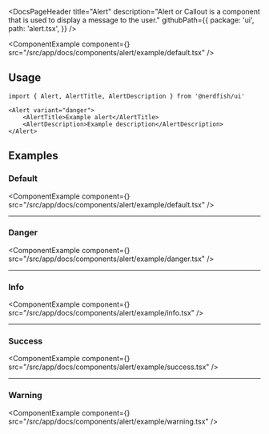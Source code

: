 <DocsPageHeader
	title="Alert"
	description="Alert or Callout is a component that is used to display a message to the user."
	githubPath={{
		package: 'ui',
		path: 'alert.tsx',
	}}
/>

<ComponentExample
	component={<AlertExample />}
	src="/src/app/docs/components/alert/example/default.tsx"
/>

## Usage

```tsx
import { Alert, AlertTitle, AlertDescription } from '@nerdfish/ui'
```

```tsx
<Alert variant="danger">
	<AlertTitle>Example alert</AlertTitle>
	<AlertDescription>Example description</AlertDescription>
</Alert>
```

## Examples

### Default

<ComponentExample
	component={<AlertExample />}
	src="/src/app/docs/components/alert/example/default.tsx"
/>

---

### Danger

<ComponentExample
	component={<AlertDangerExample />}
	src="/src/app/docs/components/alert/example/danger.tsx"
/>

---

### Info

<ComponentExample
	component={<AlertInfoExample />}
	src="/src/app/docs/components/alert/example/info.tsx"
/>

---

### Success

<ComponentExample
	component={<AlertSuccessExample />}
	src="/src/app/docs/components/alert/example/success.tsx"
/>

---

### Warning

<ComponentExample
	component={<AlertWarningExample />}
	src="/src/app/docs/components/alert/example/warning.tsx"
/>
